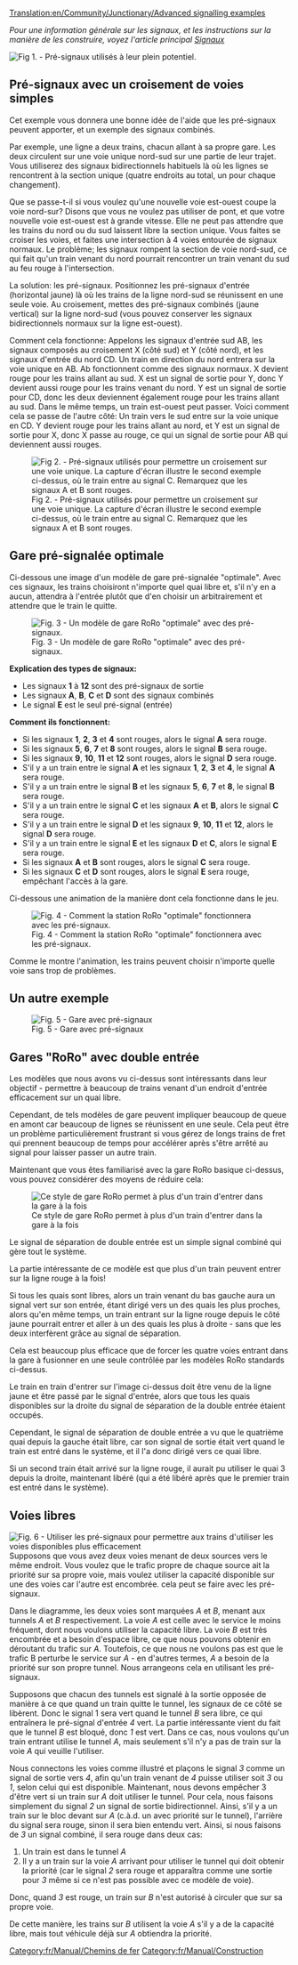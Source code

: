 [[Translation:en/Community/Junctionary/Advanced signalling examples]]

''Pour une information générale sur les signaux, et les instructions sur la manière de les construire, voyez l'article principal [[fr/Manual/Signaux|Signaux]]''

{{fr/À faire|Arranger tout cela dans un modèle propre d'arrangement de signaux compliqués. Peut-être même tout exporter vers les nouveaux types de [[fr/Community/Junctionary/Main Page|croisements]] ou dans les [[fr/Manual/Gares|gares]].}}

[[File:en/Community/Junctionary/Presig3.png|center|frame|Fig 1. - Pré-signaux utilisés à leur plein potentiel.]]
{{fr/À faire|Expliquer ce qui se passe sur l'image ci-dessus.}}

==Pré-signaux avec un croisement de voies simples==
Cet exemple vous donnera une bonne idée de l'aide que les pré-signaux peuvent apporter, et un exemple des signaux combinés.

Par exemple, une ligne a deux trains, chacun allant à sa propre gare. Les deux circulent sur une voie unique nord-sud sur une partie de leur trajet. Vous utiliserez des signaux bidirectionnels habituels là où les lignes se rencontrent à la section unique (quatre endroits au total, un pour chaque changement).

Que se passe-t-il si vous voulez qu'une nouvelle voie est-ouest coupe la voie nord-sur? Disons que vous ne voulez pas utiliser de pont, et que votre nouvelle voie est-ouest est à grande vitesse. Elle ne peut pas attendre que les trains du nord ou du sud laissent libre la section unique. Vous faites se croiser les voies, et faites une intersection à 4 voies entourée de signaux normaux. Le problème; les signaux rompent la section de voie nord-sud, ce qui fait qu'un train venant du nord pourrait rencontrer un train venant du sud au feu rouge à l'intersection.

La solution: les pré-signaux. Positionnez les pré-signaux d'entrée (horizontal jaune) là où les trains de la ligne nord-sud se réunissent en une seule voie. Au croisement, mettes des pré-signaux combinés (jaune vertical) sur la ligne nord-sud (vous pouvez conserver les signaux bidirectionnels normaux sur la ligne est-ouest).

Comment cela fonctionne: Appelons les signaux d'entrée sud AB, les signaux composés au croisement X (côté sud) et Y (côté nord), et les signaux d'entrée du nord CD. Un train en direction du nord entrera sur la voie unique en AB. Ab fonctionnent comme des signaux normaux. X devient rouge pour les trains allant au sud. X est un signal de sortie pour Y, donc Y devient aussi rouge pour les trains venant du nord. Y est un signal de sortie pour CD, donc les deux deviennent également rouge pour les trains allant au sud. Dans le même temps, un train est-ouest peut passer. Voici comment cela se passe de l'autre côté: Un train vers le sud entre sur la voie unique en CD. Y devient rouge pour les trains allant au nord, et Y est un signal de sortie pour X, donc X passe au rouge, ce qui un signal de sortie pour AB qui deviennent aussi rouges.

[[File:en/Community/Junctionary/Presig single sect.png|center|frame|Fig 2. - Pré-signaux utilisés pour permettre un croisement sur une voie unique. La capture d'écran illustre le second exemple ci-dessus, où le train entre au signal C. Remarquez que les signaux A et B sont rouges.]]

==Gare pré-signalée optimale==
Ci-dessous une image d'un modèle de gare pré-signalée "optimale".
Avec ces signaux, les trains choisiront n'importe quel quai libre et, s'il n'y en a aucun, attendra à l'entrée plutôt que d'en choisir un arbitrairement et attendre que le train le quitte.

[[File:en/Community/Junctionary/Station presigs explained more.png|center|frame|Fig. 3 - Un modèle de gare RoRo "optimale" avec des pré-signaux.]]

'''Explication des types de signaux:'''
* Les signaux '''1''' à '''12''' sont des pré-signaux de sortie
* Les signaux '''A''', '''B''', '''C''' et '''D''' sont des signaux combinés
* Le signal '''E''' est le seul pré-signal (entrée)

'''Comment ils fonctionnent:'''
* Si les signaux '''1''', '''2''', '''3''' et '''4''' sont rouges, alors le signal '''A''' sera rouge.
* Si les signaux '''5''', '''6''', '''7''' et '''8''' sont rouges, alors le signal '''B''' sera rouge.
* Si les signaux '''9''', '''10''', '''11''' et '''12''' sont rouges, alors le signal '''D''' sera rouge.
* S'il y a un train entre le signal '''A''' et les signaux '''1''', '''2''', '''3''' et '''4''', le signal '''A''' sera rouge.
* S'il y a un train entre le signal '''B''' et les signaux '''5''', '''6''', '''7''' et '''8''', le signal '''B''' sera rouge.
* S'il y a un train entre le signal '''C''' et les signaux '''A''' et '''B''', alors le signal '''C''' sera rouge.
* S'il y a un train entre le signal '''D''' et les signaux '''9''', '''10''', '''11''' et '''12''', alors le signal '''D''' sera rouge.
* S'il y a un train entre le signal '''E''' et les signaux '''D''' et '''C''', alors le signal '''E''' sera rouge.
* Si les signaux '''A''' et '''B''' sont rouges, alors le signal '''C''' sera rouge.
* Si les signaux '''C''' et '''D''' sont rouges, alors le signal '''E''' sera rouge, empêchant l'accès à la gare.


Ci-dessous une animation de la manière dont cela fonctionne dans le jeu.

[[File:en/Community/Junctionary/Presigs.gif|center|frame|Fig. 4 - Comment la station RoRo "optimale" fonctionnera avec les pré-signaux.]]


Comme le montre l'animation, les trains peuvent choisir n'importe quelle voie sans trop de problèmes.


==Un autre exemple==
[[File:en/Community/Junctionary/Station Leave.jpeg|center|frame|Fig. 5 - Gare avec pré-signaux]]

==Gares "RoRo" avec double entrée==
Les modèles que nous avons vu ci-dessus sont intéressants dans leur objectif - permettre à beaucoup de trains venant d'un endroit d'entrée efficacement sur un quai libre.

Cependant, de tels modèles de gare peuvent impliquer beaucoup de queue en amont car beaucoup de lignes se réunissent en une seule. Cela peut être un problème particulièrement frustrant si vous gérez de longs trains de fret qui prennent beaucoup de temps pour accélérer après s'être arrêté au signal pour laisser passer un autre train.

Maintenant que vous êtes familiarisé avec la gare RoRo basique ci-dessus, vous pouvez considérer des moyens de réduire cela:

[[File:en/Community/Junctionary/Doubleentryexplained.png|frame|Ce style de gare RoRo permet à plus d'un train d'entrer dans la gare à la fois]]

Le signal de séparation de double entrée est un simple signal combiné qui gère tout le système.

La partie intéressante de ce modèle est que plus d'un train peuvent entrer sur la ligne rouge à la fois!

Si tous les quais sont libres, alors un train venant du bas gauche aura un signal vert sur son entrée, étant dirigé vers un des quais les plus proches, alors qu'en même temps, un train entrant sur la ligne rouge depuis le côté jaune pourrait entrer et aller à un des quais les plus à droite - sans que les deux interfèrent grâce au signal de séparation.

Cela est beaucoup plus efficace que de forcer les quatre voies entrant dans la gare à fusionner en une seule contrôlée par les modèles RoRo standards ci-dessus.

Le train en train d'entrer sur l'image ci-dessus doit être venu de la ligne jaune et être passé par le signal d'entrée, alors que tous les quais disponibles sur la droite du signal de séparation de la double entrée étaient occupés.

Cependant, le signal de séparation de double entrée a vu que le quatrième quai depuis la gauche était libre, car son signal de sortie était vert quand le train est entré dans le système, et il l'a donc dirigé vers ce quai libre.

Si un second train était arrivé sur la ligne rouge, il aurait pu utiliser le quai 3 depuis la droite, maintenant libéré (qui a été libéré après que le premier train est entré dans le système).

==Voies libres==
[[File:en/Community/Junctionary/SpareTunnel.png|frame|Fig. 6 - Utiliser les pré-signaux pour permettre aux trains d'utiliser les voies disponibles plus efficacement]]
Supposons que vous avez deux voies menant de deux sources vers le même endroit. Vous voulez que le trafic propre de chaque source ait la priorité sur sa propre voie, mais voulez utiliser la capacité disponible sur une des voies car l'autre est encombrée. cela peut se faire avec les pré-signaux.

Dans le diagramme, les deux voies sont marquées ''A'' et ''B'', menant aux tunnels ''A'' et ''B'' respectivement. La voie ''A'' est celle avec le service le moins fréquent, dont nous voulons utiliser la capacité libre. La voie ''B'' est très encombrée et a besoin d'espace libre, ce que nous pouvons obtenir en déroutant du trafic sur ''A''. Toutefois, ce que nous ne voulons pas est que le trafic B perturbe le service sur ''A'' - en d'autres termes, ''A'' a besoin de la priorité sur son propre tunnel. Nous arrangeons cela en utilisant les pré-signaux.

Supposons que chacun des tunnels est signalé à la sortie opposée de manière à ce que quand un train quitte le tunnel, les signaux de ce côté se libèrent. Donc le signal 1 sera vert quand le tunnel ''B'' sera libre, ce qui entraînera le pré-signal d'entrée ''4'' vert. La partie intéressante vient du fait que le tunnel ''B'' est bloqué, donc ''1'' est vert. Dans ce cas, nous voulons qu'un train entrant utilise le tunnel ''A'', mais seulement s'il n'y a pas de train sur la voie ''A'' qui veuille l'utiliser.

Nous connectons les voies comme illustré et plaçons le signal ''3'' comme un signal de sortie vers ''4'', afin qu'un train venant de ''4'' puisse utiliser soit ''3'' ou ''1'', selon celui qui est disponible. Maintenant, nous devons empêcher 3 d'être vert si un train sur ''A'' doit utiliser le tunnel. Pour cela, nous faisons simplement du signal ''2'' un signal de sortie bidirectionnel. Ainsi, s'il y a un train sur le bloc devant sur ''A'' (c.à.d. un avec priorité sur le tunnel), l'arrière du signal sera rouge, sinon il sera bien entendu vert. Ainsi, si nous faisons de ''3'' un signal combiné, il sera rouge dans deux cas:
# Un train est dans le tunnel ''A''
# Il y a un train sur la voie ''A'' arrivant pour utiliser le tunnel qui doit obtenir la priorité (car le signal ''2'' sera rouge et apparaîtra comme une sortie pour ''3'' même si ce n'est pas possible avec ce modèle de voie).
Donc, quand ''3'' est rouge, un train sur ''B'' n'est autorisé à circuler que sur sa propre voie.

De cette manière, les trains sur ''B'' utilisent la voie ''A'' s'il y a de la capacité libre, mais tout véhicule déjà sur ''A'' obtiendra la priorité.

[[Category:fr/Manual/Chemins de fer]]
[[Category:fr/Manual/Construction]]